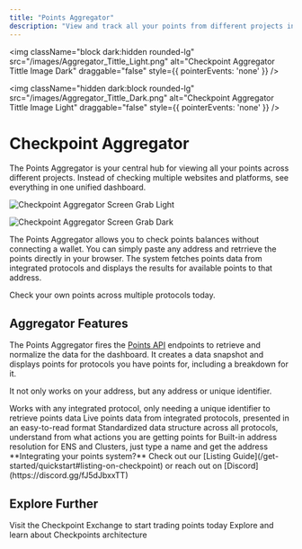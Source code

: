 ```yaml
---
title: "Points Aggregator"
description: "View and track all your points from different projects in one place"
---
```

<img 
  className="block dark:hidden rounded-lg" 
  src="/images/Aggregator_Tittle_Light.png" 
  alt="Checkpoint Aggregator Tittle Image Dark"
  draggable="false"
  style={{ pointerEvents: 'none' }}
/>

<img 
  className="hidden dark:block rounded-lg" 
  src="/images/Aggregator_Tittle_Dark.png" 
  alt="Checkpoint Aggregator Tittle Image Light"
  draggable="false"
  style={{ pointerEvents: 'none' }}
/>

# Checkpoint Aggregator

The Points Aggregator is your central hub for viewing all your points across different projects. Instead of checking multiple websites and platforms, see everything in one unified dashboard.


<img 
  className="block dark:hidden rounded-lg" 
  src="/images/Aggregator_Screen_Light.png" 
  alt="Checkpoint Aggregator Screen Grab Light"
/>

<img 
  className="hidden dark:block rounded-lg" 
  src="/images/Aggregator_Screen_Dark.png" 
  alt="Checkpoint Aggregator Screen Grab Dark"
/>

The Points Aggregator allows you to check points balances without connecting a wallet. You can simply paste any address and retrrieve the points directly in your browser. The system fetches points data from integrated protocols and displays the results for available points to that address.

<Card title="Test it out" icon="link" href="https://checkpoint.exchange" horizontal>
  Check your own points across multiple protocols today.
</Card>

## Aggregator Features

The Points Aggregator fires the [Points API](/core-products/point-api) endpoints to retrieve and normalize the data for the dashboard. It creates a data snapshot and displays points for protocols you have points for, including a breakdown for it.

It not only works on your address, but any address or unique identifier.

<CardGroup cols={2}>
  <Card title="Supporting any Points System" icon="layer-group">
    Works with any integrated protocol, only needing a unique identifier to retrieve points data
  </Card>
  <Card title="Real-time Snapshot" icon="hourglass-end">
    Live points data from integrated protocols, presented in an easy-to-read format
  </Card>
  <Card title="Insightful Data" icon="brain">
    Standardized data structure across all protocols, understand from what actions you are getting points for
  </Card>
  <Card title="Address Resolution" icon="address-book">
    Built-in address resolution for ENS and Clusters, just type a name and get the address
  </Card>
</CardGroup>

<Note>
**Integrating your points system?** Check out our [Listing Guide](/get-started/quickstart#listing-on-checkpoint) or reach out on [Discord](https://discord.gg/fJ5dJbxxTT)
</Note>

## Explore Further

<CardGroup cols={2}>
  <Card title="Check Points API" icon="server" href="/core-products/point-api">
    Visit the Checkpoint Exchange to start trading points today
  </Card>
  <Card title="Get more technical" icon="code" href="/architecture">
    Explore and learn about Checkpoints architecture
  </Card>
</CardGroup>